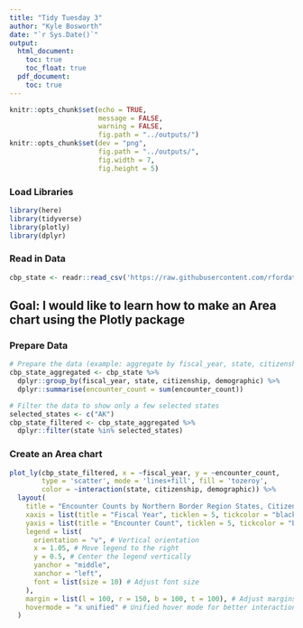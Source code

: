 ```yaml
---
title: "Tidy Tuesday 3"
author: "Kyle Bosworth"
date: "`r Sys.Date()`"
output:
  html_document:
    toc: true
    toc_float: true
  pdf_document:
    toc: true
---
```


```r
knitr::opts_chunk$set(echo = TRUE,
                      message = FALSE,
                      warning = FALSE,
                      fig.path = "../outputs/")
knitr::opts_chunk$set(dev = "png", 
                      fig.path = "../outputs/",
                      fig.width = 7,
                      fig.height = 5)
```

### Load Libraries
```r
library(here)
library(tidyverse)
library(plotly)
library(dplyr)
```


### Read in Data
```r
cbp_state <- readr::read_csv('https://raw.githubusercontent.com/rfordatascience/tidytuesday/main/data/2024/2024-11-26/cbp_state.csv')

```

## Goal: I would like to learn how to make an Area chart using the Plotly package

### Prepare Data
```r
# Prepare the data (example: aggregate by fiscal_year, state, citizenship, and demographic)
cbp_state_aggregated <- cbp_state %>%
  dplyr::group_by(fiscal_year, state, citizenship, demographic) %>%
  dplyr::summarise(encounter_count = sum(encounter_count))

# Filter the data to show only a few selected states
selected_states <- c("AK")
cbp_state_filtered <- cbp_state_aggregated %>%
  dplyr::filter(state %in% selected_states)

```

### Create an Area chart
```r
plot_ly(cbp_state_filtered, x = ~fiscal_year, y = ~encounter_count, 
        type = 'scatter', mode = 'lines+fill', fill = 'tozeroy', 
        color = ~interaction(state, citizenship, demographic)) %>%
  layout(
    title = "Encounter Counts by Northern Border Region States, Citizenship, and Demographic Over Time",
    xaxis = list(title = "Fiscal Year", ticklen = 5, tickcolor = "black"),
    yaxis = list(title = "Encounter Count", ticklen = 5, tickcolor = "black"),
    legend = list(
      orientation = "v", # Vertical orientation
      x = 1.05, # Move legend to the right
      y = 0.5, # Center the legend vertically
      yanchor = "middle",
      xanchor = "left",
      font = list(size = 10) # Adjust font size
    ),
    margin = list(l = 100, r = 150, b = 100, t = 100), # Adjust margins for better spacing
    hovermode = "x unified" # Unified hover mode for better interaction
  )
```


